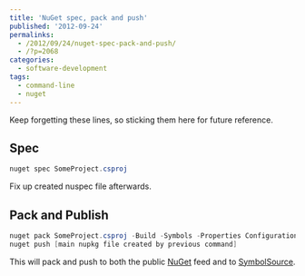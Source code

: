 ```yaml
---
title: 'NuGet spec, pack and push'
published: '2012-09-24'
permalinks:
  - /2012/09/24/nuget-spec-pack-and-push/
  - /?p=2068
categories:
  - software-development
tags:
  - command-line
  - nuget
---
```


Keep forgetting these lines, so sticking them here for future reference.

## Spec

```powershell
nuget spec SomeProject.csproj
```

Fix up created nuspec file afterwards.

## Pack and Publish

```powershell
nuget pack SomeProject.csproj -Build -Symbols -Properties Configuration=Release
nuget push [main nupkg file created by previous command]
```

This will pack and push to both the public <a href="https://www.nuget.org/">NuGet</a> feed and to <a href="http://www.symbolsource.org/Public">SymbolSource</a>.
